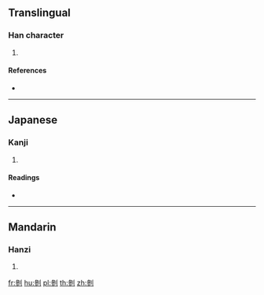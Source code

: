 {{character info/new}}
==Translingual==

===Han character===
{{Han char|rn=18|rad=刀|as=11|sn=13|four=22200|canj=IHLN|ids=⿰參刂}}

# {{defn|Han|sort=刀11}}

====References====
* {{Han ref|kx=0143.320|dkj=02159|dj=0324.110|hdz=10354.170|uh=527C|ud=21116|bh=DCC9|bd=56521}}

----

==Japanese==

===Kanji===
{{ja-kanji|grade=|rs=刀11}}

# {{defn|lang=ja|sort=刀11}}

====Readings====
* {{ja-readings|on=[[さん]] (san), [[せう]] (seu)|kun=[[かる]] (karu), [[たつ]] (tatsu)}}

----

==Mandarin==

===Hanzi===
{{cmn-hanzi|pin=[[shān]] ([[shan1]])|wg=shan<sup>1</sup>}}

# {{defn|lang=cmn|sort=刀11}}

[[fr:剼]]
[[hu:剼]]
[[pl:剼]]
[[th:剼]]
[[zh:剼]]
